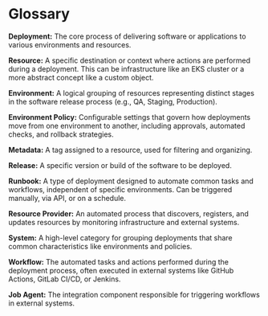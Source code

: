 # Glossary

**Deployment:** The core process of delivering software or applications to
various environments and resources.

**Resource:** A specific destination or context where actions are performed during
a deployment. This can be infrastructure like an EKS cluster or a more abstract
concept like a custom object.

**Environment:** A logical grouping of resources representing distinct stages in
the software release process (e.g., QA, Staging, Production).

**Environment Policy:** Configurable settings that govern how deployments move
from one environment to another, including approvals, automated checks, and
rollback strategies.

**Metadata:** A tag assigned to a resource, used for filtering and organizing.

**Release:** A specific version or build of the software to be deployed.

**Runbook:** A type of deployment designed to automate common tasks and
workflows, independent of specific environments. Can be triggered manually, via
API, or on a schedule.

**Resource Provider:** An automated process that discovers, registers, and updates
resources by monitoring infrastructure and external systems.

**System:** A high-level category for grouping deployments that share common
characteristics like environments and policies.

**Workflow:** The automated tasks and actions performed during the deployment
process, often executed in external systems like GitHub Actions, GitLab CI/CD,
or Jenkins.

**Job Agent:** The integration component responsible for triggering workflows in
external systems.

